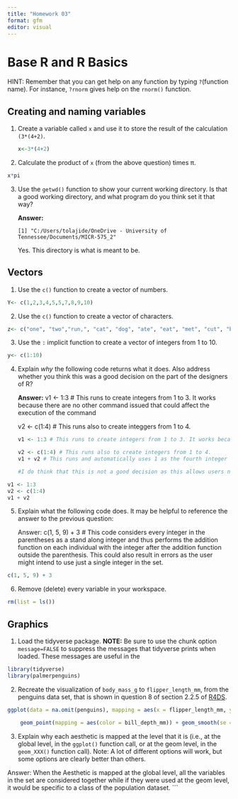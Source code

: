 ```yaml
---
title: "Homework 03"
format: gfm
editor: visual
---
```


# Base R and R Basics

HINT: Remember that you can get help on any function by typing `?`(function name). For instance, `?rnorm` gives help on the `rnorm()` function.

## Creating and naming variables

1.  Create a variable called `x` and use it to store the result of the calculation `(3*(4+2)`.

    ```r
    x<-3*(4+2)
    ```

2.  Calculate the product of `x` (from the above question) times π.

```r
x*pi
```

3.  Use the `getwd()` function to show your current working directory. Is that a good working directory, and what program do you think set it that way?

    **Answer:**

    ```         
    [1] "C:/Users/tolajide/OneDrive - University of Tennessee/Documents/MICR-575_2"
    ```

    Yes. This directory is what is meant to be.

## Vectors

1.  Use the `c()` function to create a vector of numbers.

```r
Y<- c(1,2,3,4,5,5,7,8,9,10)
```

2.  Use the `c()` function to create a vector of characters.

```r
z<- c("one", "two","run,", "cat", "dog", "ate", "eat", "met", "cut", "but")
```

3.  Use the `:` implicit function to create a vector of integers from 1 to 10.

```r
y<- c(1:10)
```

4.  Explain *why* the following code returns what it does. Also address whether you think this was a good decision on the part of the designers of R?

    **Answer:** v1 \<- 1:3 \# This runs to create integers from 1 to 3. It works because there are no other command issued that could affect the execution of the command

    v2 \<- c(1:4) \# This runs also to create integgers from 1 to 4.

    ```r
    v1 <- 1:3 # This runs to create integers from 1 to 3. It works because there are no other command issued that could affect the execution of the command

    v2 <- c(1:4) # This runs also to create integers from 1 to 4.
    v1 + v2 # This runs and automatically uses 1 as the fourth integer in the series for V1

    #I do think that this is not a good decision as this allows users not to notice errors in the variables they created as they will think that's the accurate answer to the function.
    ```

```r
v1 <- 1:3
v2 <- c(1:4)
v1 + v2
```

5.  Explain what the following code does. It may be helpful to reference the answer to the previous question:

    Answer: c(1, 5, 9) + 3 \# This code considers every integer in the parentheses as a stand along integer and thus performs the addition function on each individual with the integer after the addition function outside the parenthesis. This could also result in errors as the user might intend to use just a single integer in the set.

```r
c(1, 5, 9) + 3
```

6.  Remove (delete) every variable in your workspace.

```r
rm(list = ls())
```

## Graphics

1.  Load the tidyverse package. **NOTE:** Be sure to use the chunk option `message=FALSE` to suppress the messages that tidyverse prints when loaded. These messages are useful in the

```r
library(tidyverse)
library(palmerpenguins)
```

2.  Recreate the visualization of `body_mass_g` to `flipper_length_mm`, from the penguins data set, that is shown in question 8 of section 2.2.5 of [R4DS](https://r4ds.hadley.nz/data-visualize).

```r
ggplot(data = na.omit(penguins), mapping = aes(x = flipper_length_mm, y = body_mass_g, )) +

    geom_point(mapping = aes(color = bill_depth_mm)) + geom_smooth(se = TRUE)
```



3.  Explain why each aesthetic is mapped at the level that it is (i.e., at the global level, in the `ggplot()` function call, or at the geom level, in the `geom_XXX()` function call). Note: A lot of different options will work, but some options are clearly better than others.

Answer: When the Aesthetic is mapped at the global level, all the variables in the set are considered together while if they were used at the geom level, it would be specific to a class of the population dataset.
```
